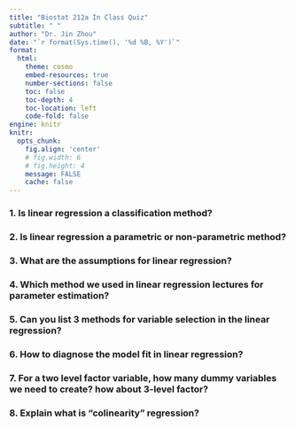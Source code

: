 ```yaml
---
title: "Biostat 212a In Class Quiz"
subtitle: " "
author: "Dr. Jin Zhou"
date: "`r format(Sys.time(), '%d %B, %Y')`"
format:
  html:
    theme: cosmo
    embed-resources: true
    number-sections: false
    toc: false
    toc-depth: 4
    toc-location: left
    code-fold: false
engine: knitr
knitr:
  opts_chunk: 
    fig.align: 'center'
    # fig.width: 6
    # fig.height: 4
    message: FALSE
    cache: false
---
```


### 1. Is linear regression a classification method?  

### 2. Is linear regression a parametric or non-parametric method?

### 3. What are the assumptions for linear regression?

### 4. Which method we used in linear regression lectures for parameter estimation?

### 5. Can you list 3 methods for variable selection in the linear regression?

### 6. How to diagnose the model fit in linear regression?

### 7. For a two level factor variable, how many dummy variables we need to create? how about 3-level factor?

### 8. Explain what is "colinearity" regression?


